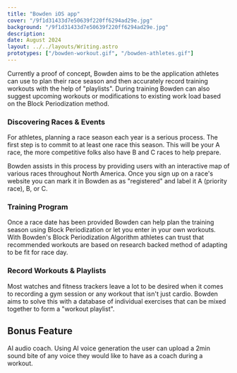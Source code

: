 ```yaml
---
title: "Bowden iOS app"
cover: "/9f1d31433d7e50639f220ff6294ad29e.jpg"
background: "/9f1d31433d7e50639f220ff6294ad29e.jpg"
description: 
date: August 2024
layout: ../../layouts/Writing.astro
prototypes: ["/bowden-workout.gif", "/bowden-athletes.gif"]
---
```



Currently a proof of concept, Bowden aims to be the application athletes can use to plan their race season and then accurately record training workouts with the help of "playlists". During training Bowden can also suggest upcoming workouts or modifications to existing work load based on the Block Periodization method. 

### Discovering Races & Events
For athletes, planning a race season each year is a serious process. The first step is to commit to at least one race this season. This will be your A race, the more competitive folks also have B and C races to help prepare.

Bowden assists in this process by providing users with an interactive map of various races throughout North America. Once you sign up on a race's website you can mark it in Bowden as as "registered" and label it A (priority race), B, or C.

### Training Program
Once a race date has been provided Bowden can help plan the training season using Block Periodization or let you enter in your own workouts. With Bowden's Block Periodization Algorithm athletes can trust that recommended workouts are based on research backed method of adapting to be fit for race day.

### Record Workouts & Playlists
Most watches and fitness trackers leave a lot to be desired when it comes to recording a gym session or any workout that isn't just cardio. Bowden aims to solve this with a database of individual exercises that can be mixed together to form a "workout playlist". 

## Bonus Feature
AI audio coach. Using AI voice generation the user can upload a 2min sound bite of any voice they would like to have as a coach during a workout.

